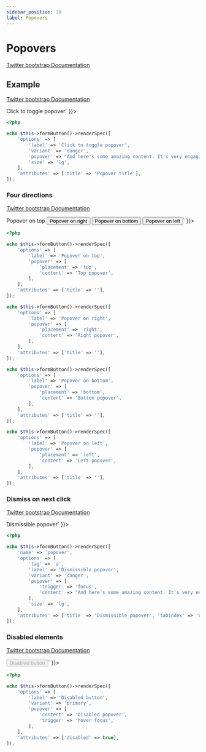 ```yaml
---
sidebar_position: 19
label: Popovers
---
```



# Popovers

[Twitter bootstrap Documentation](https://getbootstrap.com/docs/5.3/components/popovers/)

## Example

[Twitter bootstrap Documentation](https://getbootstrap.com/docs/5.3/components/popovers/#example)

<Tabs>
<TabItem value="result" label="Result" default>
  <HtmlCode bootstrapVersion="5.3">
      <div dangerouslySetInnerHTML={{ __html: `<button class="btn btn-danger btn-lg" data-bs-content="And here's some amazing content. It's very engaging. Right?" data-bs-original-title="Popover title" data-bs-toggle="popover" name="button" title="" type="button" value="">Click to toggle popover</button>` }}></div>
  </HtmlCode>
</TabItem>
<TabItem value="source" label="Source">

```php
<?php

echo $this->formButton()->renderSpec([
    'options' => [
        'label' => 'Click to toggle popover',
        'variant' => 'danger',
        'popover' => "And here's some amazing content. It's very engaging. Right?",
        'size' => 'lg',
    ],
    'attributes' => ['title' => 'Popover title'],
]);
```

</TabItem>
</Tabs>

### Four directions

[Twitter bootstrap Documentation](https://getbootstrap.com/docs/5.3/components/popovers/#four-directions)

<Tabs>
<TabItem value="result" label="Result" default>
  <HtmlCode bootstrapVersion="5.3">
      <div dangerouslySetInnerHTML={{ __html: `<button class="btn btn-secondary" data-bs-container="body" data-bs-content="Top popover" data-bs-original-title="" data-bs-placement="top" data-bs-toggle="popover" name="button" title="" type="button" value="">Popover on top</button>
<button class="btn btn-secondary" data-bs-container="body" data-bs-content="Right popover" data-bs-original-title="" data-bs-placement="right" data-bs-toggle="popover" name="button" title="" type="button" value="">Popover on right</button>
<button class="btn btn-secondary" data-bs-container="body" data-bs-content="Bottom popover" data-bs-original-title="" data-bs-placement="bottom" data-bs-toggle="popover" name="button" title="" type="button" value="">Popover on bottom</button>
<button class="btn btn-secondary" data-bs-container="body" data-bs-content="Left popover" data-bs-original-title="" data-bs-placement="left" data-bs-toggle="popover" name="button" title="" type="button" value="">Popover on left</button>` }}></div>
  </HtmlCode>
</TabItem>
<TabItem value="source" label="Source">

```php
<?php

echo $this->formButton()->renderSpec([
    'options' => [
        'label' => 'Popover on top',
        'popover' => [
            'placement' => 'top',
            'content' => 'Top popover',
        ],
    ],
    'attributes' => ['title' => ''],
]);

echo $this->formButton()->renderSpec([
    'options' => [
        'label' => 'Popover on right',
        'popover' => [
            'placement' => 'right',
            'content' => 'Right popover',
        ],
    ],
    'attributes' => ['title' => ''],
]);

echo $this->formButton()->renderSpec([
    'options' => [
        'label' => 'Popover on bottom',
        'popover' => [
            'placement' => 'bottom',
            'content' => 'Bottom popover',
        ],
    ],
    'attributes' => ['title' => ''],
]);

echo $this->formButton()->renderSpec([
    'options' => [
        'label' => 'Popover on left',
        'popover' => [
            'placement' => 'left',
            'content' => 'Left popover',
        ],
    ],
    'attributes' => ['title' => ''],
]);
```

</TabItem>
</Tabs>

### Dismiss on next click

[Twitter bootstrap Documentation](https://getbootstrap.com/docs/5.3/components/popovers/#dismiss-on-next-click)

<Tabs>
<TabItem value="result" label="Result" default>
  <HtmlCode bootstrapVersion="5.3">
      <div dangerouslySetInnerHTML={{ __html: `<a class="btn btn-danger btn-lg" data-bs-content="And here's some amazing content. It's very engaging. Right?" data-bs-original-title="Dismissible popover" data-bs-toggle="popover" data-bs-trigger="focus" role="button" tabindex="0" title="">Dismissible popover</a>` }}></div>
  </HtmlCode>
</TabItem>
<TabItem value="source" label="Source">

```php
<?php

echo $this->formButton()->renderSpec([
    'name' => 'popover',
    'options' => [
        'tag' => 'a',
        'label' => 'Dismissible popover',
        'variant' => 'danger',
        'popover' => [
            'trigger' => 'focus',
            'content' => "And here's some amazing content. It's very engaging. Right?",
        ],
        'size' => 'lg',
    ],
    'attributes' => ['title' => 'Dismissible popover', 'tabindex' => '0'],
]);
```

</TabItem>
</Tabs>

### Disabled elements

[Twitter bootstrap Documentation](https://getbootstrap.com/docs/5.3/components/popovers/#disabled-elements)

<Tabs>
<TabItem value="result" label="Result" default>
  <HtmlCode bootstrapVersion="5.3">
      <div dangerouslySetInnerHTML={{ __html: `<span class="d-inline-block" data-bs-content="Disabled popover" data-bs-original-title="" data-bs-toggle="popover" data-bs-trigger="hover focus" tabindex="0" title=""><button class="btn btn-primary" disabled name="button" type="button" value="">Disabled button</button></span>` }}></div>
  </HtmlCode>
</TabItem>
<TabItem value="source" label="Source">

```php
<?php

echo $this->formButton()->renderSpec([
    'options' => [
        'label' => 'Disabled button',
        'variant' => 'primary',
        'popover' => [
            'content' => 'Disabled popover',
            'trigger' => 'hover focus',
        ],
    ],
    'attributes' => ['disabled' => true],
]);
```

</TabItem>
</Tabs>

